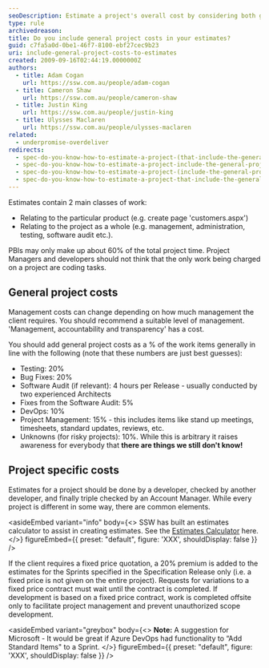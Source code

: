 ```yaml
---
seoDescription: Estimate a project's overall cost by considering both general project costs and specific project costs.
type: rule
archivedreason:
title: Do you include general project costs in your estimates?
guid: c7fa5a0d-0be1-46f7-8100-ebf27cec9b23
uri: include-general-project-costs-to-estimates
created: 2009-09-16T02:44:19.0000000Z
authors:
  - title: Adam Cogan
    url: https://ssw.com.au/people/adam-cogan
  - title: Cameron Shaw
    url: https://ssw.com.au/people/cameron-shaw
  - title: Justin King
    url: https://ssw.com.au/people/justin-king
  - title: Ulysses Maclaren
    url: https://ssw.com.au/people/ulysses-maclaren
related:
  - underpromise-overdeliver
redirects:
  - spec-do-you-know-how-to-estimate-a-project-(that-include-the-general-project-costs)
  - spec-do-you-know-how-to-estimate-a-project-include-the-general-project-costs
  - spec-do-you-know-how-to-estimate-a-project-(include-the-general-project-costs)
  - spec-do-you-know-how-to-estimate-a-project-that-include-the-general-project-costs
---
```


Estimates contain 2 main classes of work:

* Relating to the particular product (e.g. create page 'customers.aspx')
* Relating to the project as a whole (e.g. management, administration, testing, software audit etc.).

PBIs may only make up about 60% of the total project time. Project Managers and developers should not think that the only work being charged on a project are coding tasks.
## General project costs

Management costs can change depending on how much management the client requires. You should recommend a suitable level of management. 'Management, accountability and transparency' has a cost.

You should add general project costs as a % of the work items generally in line with the following (note that these numbers are just best guesses):

* Testing: 20%
* Bug Fixes: 20%
* Software Audit (if relevant): 4 hours per Release - usually conducted by two experienced Architects
* Fixes from the Software Audit: 5%
* DevOps: 10%
* Project Management: 15% - this includes items like stand up meetings, timesheets, standard updates, reviews, etc.
* Unknowns (for risky projects): 10%. While this is arbitrary it raises awareness for everybody that **there are things we still don't know!**

## Project specific costs

Estimates for a project should be done by a developer, checked by another developer, and finally triple checked by an Account Manager. While every project is different in some way, there are common elements.

<asideEmbed
  variant="info"
  body={<>
    SSW has built an estimates calculator to assist in creating estimates. See the [Estimates Calculator](https://github.com/SSWConsulting/SSW.Rules.Content/raw/main/rules/spec-do-you-know-how-to-estimate-a-project-that-include-the-general-project-costs/4.%20Estimates%20Calculator.xlsx) here.
  </>}
  figureEmbed={{
    preset: "default",
    figure: 'XXX',
    shouldDisplay: false
  }}
/>

If the client requires a fixed price quotation, a 20% premium is added to the estimates for the Sprints specified in the Specification Release only (i.e. a fixed price is not given on the entire project). Requests for variations to a fixed price contract must wait until the contract is completed. If development is based on a fixed price contract, work is completed offsite only to facilitate project management and prevent unauthorized scope development.

<asideEmbed
  variant="greybox"
  body={<>
    **Note:** A suggestion for Microsoft - It would be great if Azure DevOps had functionality to “Add Standard Items" to a Sprint.
  </>}
  figureEmbed={{
    preset: "default",
    figure: 'XXX',
    shouldDisplay: false
  }}
/>